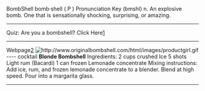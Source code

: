 BombShell
bomb·shell ( P ) Pronunciation Key (bmshl) n. An explosive bomb. One that is sensationally shocking, surprising, or amazing.

----
Quiz: Are you a bombshell?
Click Here[http://quiz.ivillage.com/relationships/tests/bombshell.htm]
----
Webpage[http://www.geocities.com/shelldotkom/]
[[Image:http://www.originalbombshell.com/html/images/productgirl.gif]]----
cocktail
'''Blonde Bombshell'''
Ingredients:
2 cups crushed Ice 
5 shots Light rum (Bacardi) 
1 can frozen Lemonade concentrate 
Mixing instructions:
Add ice, rum, and frozen lemonade concentrate to a blender. Blend at high speed. Pour into a margarita glass.
----